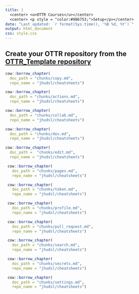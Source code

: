 ```yaml
---
title: |
  <center> <u>OTTR Courses</u></center>
  <center> <p style = "color:#986753;">Setup</p></center>
date: "Last updated: `r format(Sys.time(), '%B %d, %Y')`"
output: html_document
css: style.css
---
```




## Create your OTTR repository from the [OTTR_Template repository](https://github.com/jhudsl/OTTR_Template)

```r
cow::borrow_chapter(
  doc_path = "chunks/copy.md", 
  repo_name = "jhudsl/cheatsheets")
```

```r
cow::borrow_chapter(
  doc_path = "chunks/actions.md", 
  repo_name = "jhudsl/cheatsheets")
```

```r
cow::borrow_chapter(
  doc_path = "chunks/collab.md", 
  repo_name = "jhudsl/cheatsheets")
```

```r
cow::borrow_chapter(
  doc_path = "chunks/dev.md", 
  repo_name = "jhudsl/cheatsheets")
```

```r
cow::borrow_chapter(
  doc_path =  "chunks/edit.md", 
  repo_name = "jhudsl/cheatsheets")
```

```r
 cow::borrow_chapter(   
   doc_path = "chunks/pages.md", 
   repo_name = "jhudsl/cheatsheets")
```

```r
 cow::borrow_chapter(   
   doc_path = "chunks/token.md", 
   repo_name = "jhudsl/cheatsheets")
```

```r
 cow::borrow_chapter(   
   doc_path = "chunks/profile.md", 
   repo_name = "jhudsl/cheatsheets")
```

```r
 cow::borrow_chapter(   
   doc_path = "chunks/pull_request.md", 
   repo_name = "jhudsl/cheatsheets")
```

```r
 cow::borrow_chapter(   
   doc_path = "chunks/search.md", 
   repo_name = "jhudsl/cheatsheets")
```

```r
 cow::borrow_chapter(   
   doc_path = "chunks/secrets.md", 
   repo_name = "jhudsl/cheatsheets")
```

```r
 cow::borrow_chapter(   
   doc_path = "chunks/settings.md", 
   repo_name = "jhudsl/cheatsheets")
```

